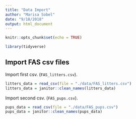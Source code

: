 ```yaml
---
title: "Data Import"
author: "Marisa Sobel"
date: "9/18/2018"
output: html_document
---
```


```r
knitr::opts_chunk$set(echo = TRUE)

library(tidyverse)
```

## Import FAS csv files 

Import first csv. (`FAS_litters.csv`). 

```r
litters_data = read_csv(file = "./data/FAS_litters.csv")
litters_data = janitor::clean_names(litters_data)
```

Import second csv. (`FAS_pups.csv`). 

```r
pups_data = read_csv(file = "./data/FAS_pups.csv")
pups_data = janitor::clean_names(pups_data)
```





